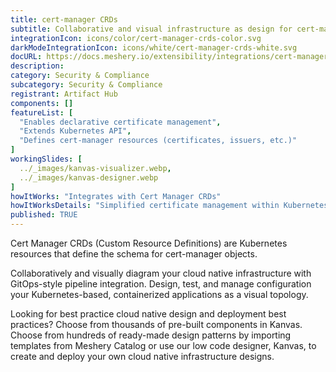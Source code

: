 ---
title: cert-manager CRDs
subtitle: Collaborative and visual infrastructure as design for cert-manager CRDs
integrationIcon: icons/color/cert-manager-crds-color.svg
darkModeIntegrationIcon: icons/white/cert-manager-crds-white.svg
docURL: https://docs.meshery.io/extensibility/integrations/cert-manager-crds
description: 
category: Security & Compliance
subcategory: Security & Compliance
registrant: Artifact Hub
components: []
featureList: [
  "Enables declarative certificate management",
  "Extends Kubernetes API",
  "Defines cert-manager resources (certificates, issuers, etc.)"
]
workingSlides: [
  ../_images/kanvas-visualizer.webp,
  ../_images/kanvas-designer.webp
]
howItWorks: "Integrates with Cert Manager CRDs"
howItWorksDetails: "Simplified certificate management within Kubernetes"
published: TRUE
---
<p>
Cert Manager CRDs (Custom Resource Definitions) are Kubernetes resources that define the schema for cert-manager objects.
</p>
<p>
    Collaboratively and visually diagram your cloud native infrastructure with GitOps-style pipeline integration. Design, test, and manage configuration your Kubernetes-based, containerized applications as a visual topology.
</p>
<p>
    Looking for best practice cloud native design and deployment best practices? Choose from thousands of pre-built components in Kanvas. Choose from hundreds of ready-made design patterns by importing templates from Meshery Catalog or use our low code designer, Kanvas, to create and deploy your own cloud native infrastructure designs.
</p>
